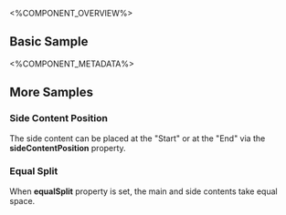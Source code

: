 
<%COMPONENT_OVERVIEW%>

## Basic Sample
<Basic />

<%COMPONENT_METADATA%>

## More Samples

### Side Content Position
The side content can be placed at the "Start" or at the "End" via the <b>sideContentPosition</b> property.

<SideContentPosition />

### Equal Split
When <b>equalSplit</b> property is set, the main and side contents take equal space.

<EqualSplit />